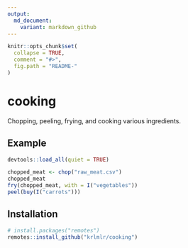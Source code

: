 ```yaml
---
output:
  md_document:
    variant: markdown_github
---
```


<!-- README.md is generated from README.Rmd. Please edit that file -->

```r
knitr::opts_chunk$set(
  collapse = TRUE,
  comment = "#>",
  fig.path = "README-"
)
```

# cooking

Chopping, peeling, frying, and cooking various ingredients.

## Example

```r
devtools::load_all(quiet = TRUE)
```

```r
chopped_meat <- chop("raw_meat.csv")
chopped_meat
fry(chopped_meat, with = I("vegetables"))
peel(buy(I("carrots")))
```

## Installation

```r
# install.packages("remotes")
remotes::install_github("krlmlr/cooking")
```
